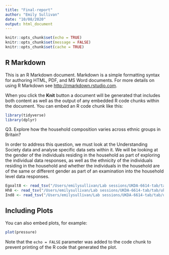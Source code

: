 ```yaml
---
title: "Final-report"
author: "Emily Sullivan"
date: "10/08/2020"
output: html_document
---
```


```r
knitr::opts_chunk$set(echo = TRUE)
knitr::opts_chunk$set(message = FALSE)
knitr::opts_chunk$set(cache = TRUE)
```

## R Markdown

This is an R Markdown document. Markdown is a simple formatting syntax for authoring HTML, PDF, and MS Word documents. For more details on using R Markdown see <http://rmarkdown.rstudio.com>.

When you click the **Knit** button a document will be generated that includes both content as well as the output of any embedded R code chunks within the document. You can embed an R code chunk like this:



```r
library(tidyverse)
library(dplyr)

```

Q3. Explore how the household composition varies across ethnic groups in Britain?

In order to address this question, we must look at the Understanding Society data and analyse specific data sets within it. We will be looking at the gender of the individuals residing in the household as part of exploring the individual data responses, as well as the ethnicity of the individuals residing in the household and whether the individuals in the household are of the same or different gender as part of an examination into the household level data responses. 
``` r
Egoalt8 <- read_tsv("/Users/emilysullivan/Lab sessions/UKDA-6614-tab/tab/ukhls_w8/h_egoalt.tab")
Hh8 <- read_tsv("/Users/emilysullivan/Lab sessions/UKDA-6614-tab/tab/ukhls_w8/h_hhresp.tab")
Ind8 <- read_tsv("/Users/emilysullivan/Lab sessions/UKDA-6614-tab/tab/ukhls_w8/h_indresp.tab")
```



## Including Plots

You can also embed plots, for example:

```r
plot(pressure)
```

Note that the `echo = FALSE` parameter was added to the code chunk to prevent printing of the R code that generated the plot.

